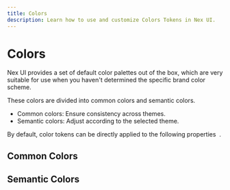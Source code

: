 ```yaml
---
title: Colors
description: Learn how to use and customize Colors Tokens in Nex UI.
---
```



# Colors

Nex UI provides a set of default color palettes out of the box, which are very suitable for use when you haven't determined the specific brand color scheme.

These colors are divided into common colors and semantic colors.

- Common colors: Ensure consistency across themes.
- Semantic colors: Adjust according to the selected theme.

<Callout type='info'>
  <span className='x:float-left'>
    By default, color tokens can be directly applied to the following
    properties&nbsp;
  </span>
  <AvailableProps.Colors />
  <span>.</span>
</Callout>

## Common Colors

<CommonColors />

## Semantic Colors

<SemanticColors />
